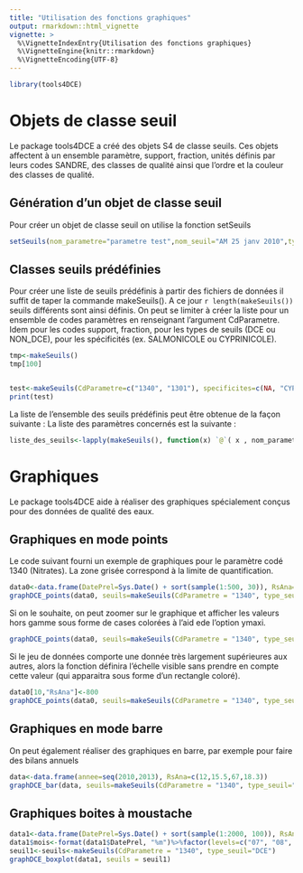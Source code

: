```yaml
---
title: "Utilisation des fonctions graphiques"
output: rmarkdown::html_vignette
vignette: >
  %\VignetteIndexEntry{Utilisation des fonctions graphiques}
  %\VignetteEngine{knitr::rmarkdown}
  %\VignetteEncoding{UTF-8}
---
```



```r
library(tools4DCE)
```

# Objets de classe seuil
Le package tools4DCE a créé des objets S4 de classe seuils.
Ces objets affectent à un ensemble paramètre, support, fraction, unités définis par leurs codes SANDRE, des classes de qualité ainsi que l'ordre et la couleur des classes de qualité.

## Génération d'un objet de classe seuil
Pour créer un objet de classe seuil on utilise la fonction setSeuils

```r
setSeuils(nom_parametre="parametre test",nom_seuil="AM 25 janv 2010",type_seuil="DCE", code_parametre="1301", synonymes_parametre = "1301",support="3",code_unite="27", seuils=tools4DCE::base_seuils%>%subset(NOM=="TEMPERATURE" & SPECIFICITE=="CYPRINICOLE")%>%left_join(couleurs_classes, by=c("CLASSE", "TYPE"))%>%select(SEUILMIN, SEUILMAX, CLASSE, NOM_COULEUR)%>%mutate_at("CLASSE", factor),bornesinfinclue=T)

```

## Classes seuils prédéfinies
Pour créer une liste de seuils prédéfinis à partir des fichiers de données il suffit de taper la commande makeSeuils().
A ce jour `r length(makeSeuils())` seuils différents sont ainsi définis.
On peut se limiter à créer la liste pour un ensemble de codes paramètres en renseignant l'argument CdParametre.
Idem pour les codes support, fraction, pour les types de seuils (DCE ou NON_DCE), pour les spécificités (ex. SALMONICOLE ou CYPRINICOLE).

```r
tmp<-makeSeuils()
tmp[100]


test<-makeSeuils(CdParametre=c("1340", "1301"), specificites=c(NA, "CYPRINICOLE"), type_seuil = "DCE")
print(test)
```

La liste de l'ensemble des seuils prédéfinis peut être obtenue de la façon suivante :
La liste des paramètres concernés est la suivante :
```r
liste_des_seuils<-lapply(makeSeuils(), function(x) `@`( x , nom_parametre)[[1]])%>%unlist%>%sort%>%unique

```
# Graphiques

Le package tools4DCE aide à réaliser des graphiques spécialement conçus pour des données de qualité des eaux.

## Graphiques en mode points
Le code suivant fourni un exemple de graphiques pour le paramètre codé 1340 (Nitrates).
La zone grisée correspond à la limite de quantification.

```r
data0<-data.frame(DatePrel=Sys.Date() + sort(sample(1:500, 30)), RsAna=c(round(runif(30,0,100), 0)), LqAna=c(3))
graphDCE_points(data0, seuils=makeSeuils(CdParametre = "1340", type_seuil="DCE"), affiche_LQ = T, ymini = 0)

```

Si on le souhaite, on peut zoomer sur le graphique et afficher les valeurs hors gamme sous forme de cases colorées à l'aid ede l'option ymaxi.

```r
graphDCE_points(data0, seuils=makeSeuils(CdParametre = "1340", type_seuil="DCE"), affiche_LQ = T, ymini = 0, ymaxi=90)

```

Si le jeu de données comporte une donnée très largement supérieures aux autres, alors la fonction définira l'échelle visible sans prendre en compte cette valeur (qui apparaitra sous forme d'un rectangle coloré).

```r

data0[10,"RsAna"]<-800
graphDCE_points(data0, seuils=makeSeuils(CdParametre = "1340", type_seuil="DCE"), affiche_LQ = T, ymini = 0)

```

## Graphiques en mode barre
On peut également réaliser des graphiques en barre, par exemple pour faire des bilans annuels

```r
data<-data.frame(annee=seq(2010,2013), RsAna=c(12,15.5,67,18.3))
graphDCE_bar(data, seuils=makeSeuils(CdParametre = "1340", type_seuil="DCE"),ymaxi=60)
```

## Graphiques boites à moustache

```r
data1<-data.frame(DatePrel=Sys.Date() + sort(sample(1:2000, 100)), RsAna=c(round(runif(100,0,100), 0)), LqAna=c(3))
data1$mois<-format(data1$DatePrel, "%m")%>%factor(levels=c("07", "08", "09", "10", "11", "12", "01", "02", "03", "04", "05", "06"))
seuil1<-seuils<-makeSeuils(CdParametre = "1340", type_seuil="DCE")
graphDCE_boxplot(data1, seuils = seuil1)

```


